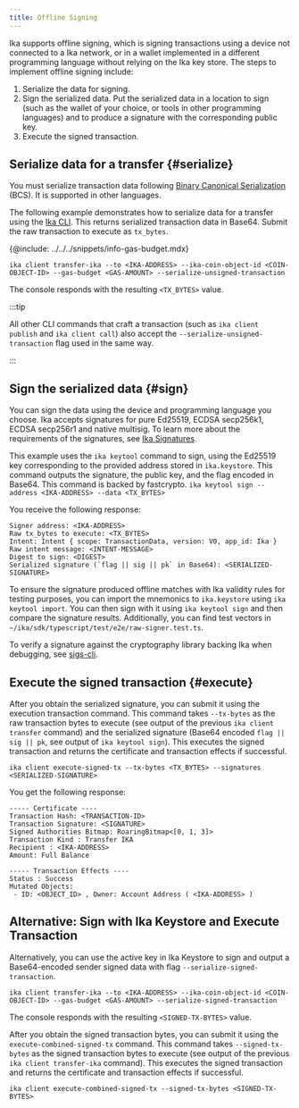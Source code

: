 ```yaml
---
title: Offline Signing
---
```


Ika supports offline signing, which is signing transactions using a device not connected to a Ika network, or in a wallet implemented in a different programming language without relying on the Ika key store. The steps to implement offline signing include:

1. Serialize the data for signing.
1. Sign the serialized data. Put the serialized data in a location to sign (such as the wallet of your choice, or tools in other programming languages) and to produce a signature with the corresponding public key.
1. Execute the signed transaction.

## Serialize data for a transfer {#serialize}

You must serialize transaction data following [Binary Canonical Serialization](https://crates.io/crates/bcs) (BCS). It is supported in other languages.

The following example demonstrates how to serialize data for a transfer using the [Ika CLI](/references/cli.mdx). This returns serialized transaction data in Base64. Submit the raw transaction to execute as `tx_bytes`.

{@include: ../../../snippets/info-gas-budget.mdx}

```shell
ika client transfer-ika --to <IKA-ADDRESS> --ika-coin-object-id <COIN-OBJECT-ID> --gas-budget <GAS-AMOUNT> --serialize-unsigned-transaction
```

The console responds with the resulting `<TX_BYTES>` value.


:::tip

All other CLI commands that craft a transaction (such as `ika client publish` and `ika client call`) also accept the `--serialize-unsigned-transaction` flag used in the same way.

:::

## Sign the serialized data {#sign}

You can sign the data using the device and programming language you choose. Ika accepts signatures for pure Ed25519, ECDSA secp256k1, ECDSA secp256r1 and native multisig. To learn more about the requirements of the signatures, see [Ika Signatures](./signatures.mdx).

This example uses the `ika keytool` command to sign, using the Ed25519 key corresponding to the provided address stored in `ika.keystore`. This command outputs the signature, the public key, and the flag encoded in Base64. This command is backed by fastcrypto.
`ika keytool sign --address <IKA-ADDRESS> --data <TX_BYTES>`

You receive the following response:

```shell
Signer address: <IKA-ADDRESS>
Raw tx_bytes to execute: <TX_BYTES>
Intent: Intent { scope: TransactionData, version: V0, app_id: Ika }
Raw intent message: <INTENT-MESSAGE>
Digest to sign: <DIGEST>
Serialized signature (`flag || sig || pk` in Base64): <SERIALIZED-SIGNATURE>
```

To ensure the signature produced offline matches with Ika validity rules for testing purposes, you can import the mnemonics to `ika.keystore` using `ika keytool import`. You can then sign with it using `ika keytool sign` and then compare the signature results. Additionally, you can find test vectors in `~/ika/sdk/typescript/test/e2e/raw-signer.test.ts`.

To verify a signature against the cryptography library backing Ika when debugging, see [sigs-cli](https://github.com/MystenLabs/fastcrypto/blob/4cf71bd8b3a373495beeb77ce81c27827516c218/fastcrypto-cli/src/sigs_cli.rs).

## Execute the signed transaction {#execute}

After you obtain the serialized signature, you can submit it using the execution transaction command. This command takes `--tx-bytes` as the raw transaction bytes to execute (see output of the previous `ika client transfer` command) and the serialized signature (Base64 encoded `flag || sig || pk`, see output of `ika keytool sign`). This executes the signed transaction and returns the certificate and transaction effects if successful.

```shell
ika client execute-signed-tx --tx-bytes <TX_BYTES> --signatures <SERIALIZED-SIGNATURE>
```

You get the following response:

```shell
----- Certificate ----
Transaction Hash: <TRANSACTION-ID>
Transaction Signature: <SIGNATURE>
Signed Authorities Bitmap: RoaringBitmap<[0, 1, 3]>
Transaction Kind : Transfer IKA
Recipient : <IKA-ADDRESS>
Amount: Full Balance

----- Transaction Effects ----
Status : Success
Mutated Objects:
 - ID: <OBJECT_ID> , Owner: Account Address ( <IKA-ADDRESS> )
```

## Alternative: Sign with Ika Keystore and Execute Transaction

Alternatively, you can use the active key in Ika Keystore to sign and output a Base64-encoded sender signed data with flag `--serialize-signed-transaction`. 

```shell
ika client transfer-ika --to <IKA-ADDRESS> --ika-coin-object-id <COIN-OBJECT-ID> --gas-budget <GAS-AMOUNT> --serialize-signed-transaction
```

The console responds with the resulting `<SIGNED-TX-BYTES>` value.

After you obtain the signed transaction bytes, you can submit it using the `execute-combined-signed-tx` command. This command takes `--signed-tx-bytes` as the signed transaction bytes to execute (see output of the previous `ika client transfer-ika` command). This executes the signed transaction and returns the certificate and transaction effects if successful.

```shell
ika client execute-combined-signed-tx --signed-tx-bytes <SIGNED-TX-BYTES>
```